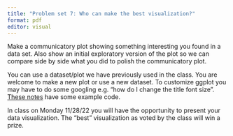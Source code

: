 ```yaml
---
title: "Problem set 7: Who can make the best visualization?"
format: pdf
editor: visual
---
```


Make a communicatory plot showing something interesting you found in a data set. Also show an initial exploratory version of the plot so we can compare side by side what you did to polish the communicatory plot.

You can use a dataset/plot we have previously used in the class. You are welcome to make a new plot or use a new dataset. To customize ggplot you may have to do some googling e.g. "how do I change the title font size". [These notes](https://idc9.github.io/stor390/notes/custom_viz/custom_viz.html) have some example code.

In class on Monday 11/28/22 you will have the opportunity to present your data visualization. The "best" visualization as voted by the class will win a prize.
